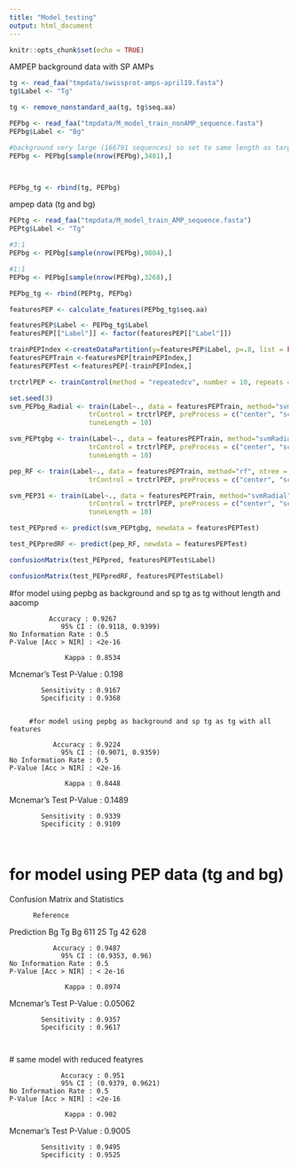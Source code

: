 ```yaml
---
title: "Model_testing"
output: html_document
---
```


```r
knitr::opts_chunk$set(echo = TRUE)
```

AMPEP background data with SP AMPs 

```r

tg <- read_faa("tmpdata/swissprot-amps-april19.fasta")
tg$Label <- "Tg"

tg <- remove_nonstandard_aa(tg, tg$seq.aa)

PEPbg <- read_faa("tmpdata/M_model_train_nonAMP_sequence.fasta")
PEPbg$Label <- "Bg"

#background very large (166791 sequences) so set to same length as target through random sample
PEPbg <- PEPbg[sample(nrow(PEPbg),3481),]



PEPbg_tg <- rbind(tg, PEPbg)
```

ampep data (tg and bg)
```r
PEPtg <- read_faa("tmpdata/M_model_train_AMP_sequence.fasta")
PEPtg$Label <- "Tg"

#3:1
PEPbg <- PEPbg[sample(nrow(PEPbg),9804),]

#1:1
PEPbg <- PEPbg[sample(nrow(PEPbg),3268),]

PEPbg_tg <- rbind(PEPtg, PEPbg)

```

```r

featuresPEP <- calculate_features(PEPbg_tg$seq.aa)

featuresPEP$Label <- PEPbg_tg$Label
featuresPEP[["Label"]] <- factor(featuresPEP[["Label"]])
```

```r
trainPEPIndex <-createDataPartition(y=featuresPEP$Label, p=.8, list = FALSE)
featuresPEPTrain <-featuresPEP[trainPEPIndex,]
featuresPEPTest <-featuresPEP[-trainPEPIndex,]

trctrlPEP <- trainControl(method = "repeatedcv", number = 10, repeats = 3)

set.seed(3)
svm_PEPbg_Radial <- train(Label~., data = featuresPEPTrain, method="svmRadial",
                    trControl = trctrlPEP, preProcess = c("center", "scale"),
                    tuneLength = 10)

svm_PEPtgbg <- train(Label~., data = featuresPEPTrain, method="svmRadial",
                    trControl = trctrlPEP, preProcess = c("center", "scale"),
                    tuneLength = 10)

pep_RF <- train(Label~., data = featuresPEPTrain, method="rf", ntree = 100,
                    trControl = trctrlPEP, preProcess = c("center", "scale"))

svm_PEP31 <- train(Label~., data = featuresPEPTrain, method="svmRadial",
                    trControl = trctrlPEP, preProcess = c("center", "scale"),
                    tuneLength = 10)

test_PEPpred <- predict(svm_PEPtgbg, newdata = featuresPEPTest)

test_PEPpredRF <- predict(pep_RF, newdata = featuresPEPTest)

confusionMatrix(test_PEPpred, featuresPEPTest$Label)

confusionMatrix(test_PEPpredRF, featuresPEPTest$Label)

```

 #for model using pepbg as background and sp tg as tg without length and aacomp

              Accuracy : 0.9267          
                 95% CI : (0.9118, 0.9399)
    No Information Rate : 0.5             
    P-Value [Acc > NIR] : <2e-16          
                                          
                  Kappa : 0.8534          
 Mcnemar's Test P-Value : 0.198           
                                          
            Sensitivity : 0.9167          
            Specificity : 0.9368   
         
        
         #for model using pepbg as background and sp tg as tg with all features
         
               Accuracy : 0.9224          
                 95% CI : (0.9071, 0.9359)
    No Information Rate : 0.5             
    P-Value [Acc > NIR] : <2e-16          
                                          
                  Kappa : 0.8448          
 Mcnemar's Test P-Value : 0.1489          
                                          
            Sensitivity : 0.9339          
            Specificity : 0.9109  
            
            

# for model using PEP data (tg and bg)

Confusion Matrix and Statistics

          Reference
Prediction  Bg  Tg
        Bg 611  25
        Tg  42 628
                                        
               Accuracy : 0.9487        
                 95% CI : (0.9353, 0.96)
    No Information Rate : 0.5           
    P-Value [Acc > NIR] : < 2e-16       
                                        
                  Kappa : 0.8974        
 Mcnemar's Test P-Value : 0.05062       
                                        
            Sensitivity : 0.9357        
            Specificity : 0.9617 
            
            
  # same model with reduced featyres
  
                 Accuracy : 0.951           
                 95% CI : (0.9379, 0.9621)
    No Information Rate : 0.5             
    P-Value [Acc > NIR] : <2e-16          
                                          
                  Kappa : 0.902           
 Mcnemar's Test P-Value : 0.9005          
                                          
            Sensitivity : 0.9495          
            Specificity : 0.9525   
